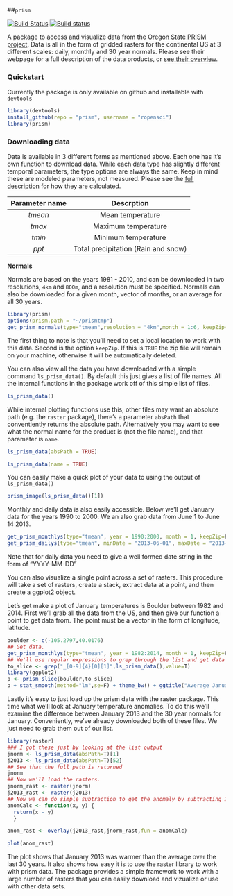 ##`prism`

[![Build Status](https://api.travis-ci.org/ropensci/prism.png?branch=master)](https://travis-ci.org/ropensci/prism)
[![Build status](https://ci.appveyor.com/api/projects/status/ie38i6p5651pc1o5/branch/master)](https://ci.appveyor.com/project/sckott/prism/branch/master)

A package to access and visualize data from the [Oregon State PRISM project](http://www.prism.oregonstate.edu/).  Data is all in the form of gridded rasters for the continental US at 3 different scales: daily, monthly and 30 year normals.  Please see their webpage for a full description of the data products, or [see their overview](http://www.prism.oregonstate.edu/documents/PRISM_datasets_aug2013.pdf).

### Quickstart
Currently the package is only available on github and installable with `devtools`
```r
library(devtools)
install_github(repo = "prism", username = "ropensci")
library(prism)
```

### Downloading data

Data is available in 3 different forms as mentioned above.  Each one has it's own function to download data. While each data type has slightly different temporal parameters, the type options are always the same.  Keep in mind these are modeled parameters, not measured.  Please see the [full description](http://www.prism.oregonstate.edu/documents/Daly2008_PhysiographicMapping_IntJnlClim.pdf) for how they are calculated.

| Parameter name| Descrption           |
|:---------------:|:-------------:|
| *tmean*      | Mean temperature |
| *tmax*      | Maximum temperature      |
| *tmin* | Minimum temperature      |
| *ppt*  | Total precipitation (Rain and snow)|

**Normals**

Normals are based on the years 1981 - 2010, and can be downloaded in two resolutions, `4km` and `800m`, and a resolution must be specified.  Normals can also be downloaded for a given month, vector of months, or an average for all 30 years.

```r
library(prism)
options(prism.path = "~/prismtmp")
get_prism_normals(type="tmean",resolution = "4km",month = 1:6, keepZip=F)

```

The first thing to note is that you'll need to set a local location to work with this data.  Second is the option `keepZip`.  If this is `TRUE` the zip file will remain on your machine, otherwise it will be automatically deleted.

You can also view all the data you have downloaded with a simple command `ls_prism_data()`.  By default this just gives a list of file names.  All the internal functions in the package work off of this simple list of files.
```r
ls_prism_data()

```

While internal plotting functions use this, other files may want an absolute path (e.g. the `raster` package), there's a parameter `absPath` that conventiently returns the absolute path.  Alternatively you may want to see what the normal name for the product is (not the file name), and that parameter is `name`.
```r
ls_prism_data(absPath = TRUE)

ls_prism_data(name = TRUE)

```

You can easily make a quick plot of your data to using the output of `ls_prism_data()`

```r
prism_image(ls_prism_data()[1])

```

Monthly and daily data is also easily accessible. Below we'll get January data for the years 1990 to 2000. We an also grab data from June 1 to June 14 2013.

```r
get_prism_monthlys(type="tmean", year = 1990:2000, month = 1, keepZip=F)
get_prism_dailys(type="tmean", minDate = "2013-06-01", maxDate = "2013-06-14", keepZip=F)
```

Note that for daily data you need to give a well formed date string in the form of "YYYY-MM-DD"

You can also visualize a single point across a set of rasters.  This procedure will take a set of rasters, create a stack, extract data at a point, and then create a ggplot2 object.

Let's get make a plot of January temperatures is Boulder between 1982 and 2014.  First we'll grab all the data from the US, and then give our function a point to get data from.  The point must be a vector in the form of longitude, latitude.

```r
boulder <- c(-105.2797,40.0176)
## Get data.
get_prism_monthlys(type="tmean", year = 1982:2014, month = 1, keepZip=F)
## We'll use regular expressions to grep through the list and get data only from the month of January
to_slice <- grep("_[0-9]{4}[0][1]",ls_prism_data(),value=T)
library(ggplot2)
p <- prism_slice(boulder,to_slice)
p + stat_smooth(method="lm",se=F) + theme_bw() + ggtitle("Average January temperature in Boulder, CO 1982-2014")
```

Lastly it's easy to just load up the prism data with the raster package.  This time what we'll look at January temperature anomalies.  To do this we'll examine the difference between January 2013 and the 30 year normals for January.  Conveniently, we've already downloaded both of these files.  We just need to grab them out of our list.

```r
library(raster)
### I got these just by looking at the list output
jnorm <- ls_prism_data(absPath=T)[1]
j2013 <- ls_prism_data(absPath=T)[52]
## See that the full path is returned
jnorm
## Now we'll load the rasters.
jnorm_rast <- raster(jnorm)
j2013_rast <- raster(j2013)
## Now we can do simple subtraction to get the anomaly by subtracting 2014 from the 30 year normal map
anomCalc <- function(x, y) {
  return(x - y)
  }

anom_rast <- overlay(j2013_rast,jnorm_rast,fun = anomCalc)

plot(anom_rast)


```

The plot shows that January 2013 was warmer than the average over the last 30 years.  It also shows how easy it is to use the raster library to work with prism data.  The package provides a simple framework to work with a large number of rasters that you can easily download and vizualize or use with other data sets.
